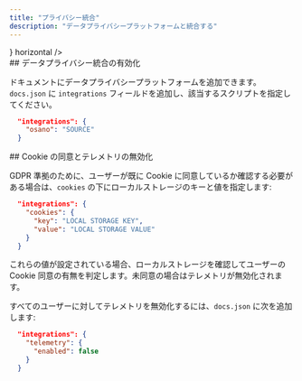 ```yaml
---
title: "プライバシー統合"
description: "データプライバシープラットフォームと統合する"
---
```


<CardGroup>
  <Card title="Osano" href="/ja/integrations/privacy/osano" icon={<svg width="32" height="32" className="h-6 w-6" viewBox="0 0 256 256" fill="none" xmlns="http://www.w3.org/2000/svg"><path fillRule="evenodd" clipRule="evenodd" d="M128 256C198.692 256 256 198.692 256 128C256 57.3076 198.692 0 128 0C57.3076 0 0 57.3076 0 128C0 198.692 57.3076 256 128 256ZM128 192C163.346 192 192 163.346 192 128C192 92.6538 163.346 64 128 64C92.6538 64 64 92.6538 64 128C64 163.346 92.6538 192 128 192Z" fill="#7764FA"/></svg>} horizontal />
</CardGroup>

<div id="enabling-data-privacy-integrations">
  ## データプライバシー統合の有効化
</div>

ドキュメントにデータプライバシープラットフォームを追加できます。`docs.json` に `integrations` フィールドを追加し、該当するスクリプトを指定してください。

```json
  "integrations": {
    "osano": "SOURCE"
  }
```

<div id="cookie-consent-and-disabling-telemetry">
  ## Cookie の同意とテレメトリの無効化
</div>

GDPR 準拠のために、ユーザーが既に Cookie に同意しているか確認する必要がある場合は、`cookies` の下にローカルストレージのキーと値を指定します:

```json
  "integrations": {
    "cookies": {
      "key": "LOCAL STORAGE KEY",
      "value": "LOCAL STORAGE VALUE"
    }
  }
```

これらの値が設定されている場合、ローカルストレージを確認してユーザーの Cookie 同意の有無を判定します。未同意の場合はテレメトリが無効化されます。

すべてのユーザーに対してテレメトリを無効化するには、`docs.json` に次を追加します:

```json
  "integrations": {
    "telemetry": {
      "enabled": false
    }
  }
```